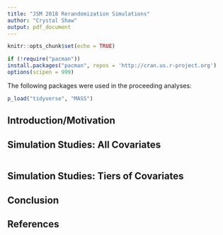```yaml
---
title: "JSM 2018 Rerandomization Simulations"
author: "Crystal Shaw"
output: pdf_document
---
```


```r
knitr::opts_chunk$set(echo = TRUE)
```

```r
if (!require("pacman")) 
install.packages("pacman", repos = 'http://cran.us.r-project.org')
options(scipen = 999)
```

The following packages were used in the proceeding analyses:

```r
p_load("tidyverse", "MASS")
```

## Introduction/Motivation

## Simulation Studies: All Covariates

```r


```

## Simulation Studies:  Tiers of Covariates

## Conclusion

## References